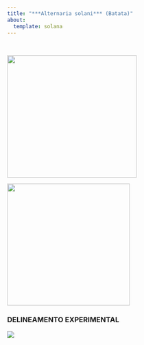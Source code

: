 ```yaml
---
title: "***Alternaria solani*** (Batata)"
about:
  template: solana
---
```


\

![](pinta preta.jpg){width="302" height="284"}

![](fung.jpg){width="286" height="283"}

###   DELINEAMENTO EXPERIMENTAL

![](apr.png)
